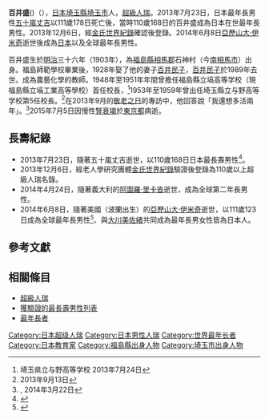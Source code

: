 {{Infobox person
|name        = 百井盛
|image       = 
|caption     = 
|image_size  = 
|birth_name  = 
|birth_date  = {{birth date|1903|2|5}}
|birth_place = {{flagicon|JPN}}[[大日本帝國|大日本帝國]][[福島縣|福島縣]][[南相馬市|南相馬市]]
|death_date  = {{death date|2015|7|5|mf=y}}<br/>（享壽{{age in years and days|1903|2|5|2015|7|5}}）
|death_place = {{JAP}}[[東京都|東京都]]
|occupation  = 
|death_cause = 
|known_for   = *在世日本男性最年長者<br>（2013年7月23日—2015年7月5日）
*在世男性最年長者<br>（2014年6月8日—2015年7月5日）
|title       =
|residence   = {{JAP}}[[埼玉縣|埼玉縣]][[埼玉市|埼玉市]]
|nationality = {{JAP}}
|parents     = 
|spouse      = {{marriage|百井民子|1928|1989|end=wid}}
|children    =
|relatives  = 
}}
'''百井盛'''({{jpn|japanese=百井 盛|kana=ももい さかり|rm=Sakari Momoi}})（{{bd|1903年|2月5日|2015年|7月5日|Sakari Momoi}}），[[日本|日本]][[埼玉縣|埼玉縣]][[埼玉市|埼玉市]]人，[[超級人瑞|超級人瑞]]。2013年7月23日，日本最年長男性[[五十嵐丈吉|五十嵐丈吉]]以111歲178日死亡後，當時110歲168日的百井盛成為日本在世最年長男性。2013年12月6日，經[[金氏世界紀錄|金氏世界紀錄]]確認後登錄。2014年6月8日[[亞歷山大·伊米奇|亞歷山大·伊米奇]]逝世後成為[[日本|日本]]以及全球最年長男性。

百井盛生於[[明治|明治]]三十六年（1903年），為[[福島縣|福島縣]][[相馬郡|相馬郡]]石神村（今[[南相馬市|南相馬市]]）出身。福島師範學校畢業後，1928年娶了他的妻子[[百井民子|百井民子]]，[[百井民子|百井民子]]於1989年去世。成為農藝化學的教師。1948年至1951年年間曾擔任福島縣立塙高等学校（現福島縣立塙工業高等學校）首任校長，<ref>[http://www.yono-h.spec.ed.jp/index.php?active_action=journal_view_main_detail&post_id=233&block_id=608 {{Wayback|url=http://www.yono-h.spec.ed.jp/index.php?active_action=journal_view_main_detail&post_id=233&block_id=608 |date=20140203100646 }} {{lang|ja|5代校長が、国内最高齢男性となる。}}] {{ja icon}}埼玉県立与野高等学校 2013年7月24日</ref>1953年至1959年曾出任埼玉縣立与野高等学校第5任校長。<ref>[https://web.archive.org/web/20140203131020/http://sankei.jp.msn.com/region/news/130913/stm13091321290004-n1.htm {{lang|ja|国内男性最高齢の百井さん 市長の訪問で中国古典を暗唱 埼玉}}] {{ja icon}}{{lang|ja|MSN産経ニュース}} 2013年9月13日</ref>在2013年9月的[[敬老之日|敬老之日]]的專訪中，他回答說「我還想多活兩年」。<ref>[http://katetema-news.doorblog.jp/archives/32980844.html {{lang|ja|【埼玉】110歳の百井さん「あと2年くらい長生きしたい」}}] {{webarchive|url=https://web.archive.org/web/20140322111344/http://katetema-news.doorblog.jp/archives/32980844.html |date=2014-03-22 }} {{ja icon}} , 2014年3月22日</ref>2015年7月5日因慢性[[腎衰竭|腎衰竭]]於[[東京都|東京都]]病逝。

== 長壽紀錄 ==
*2013年7月23日，隨著五十嵐丈吉逝世，以110歲168日日本最長壽男性<ref>{{cite web|url=http://tweetbuzz.jp/entry/516704375190873/www.saitama-np.co.jp/news/2013/07/24/06.html|title=さいたまの１１０歳百井さん、国内最高齢男性に|accessdate=2013年8月11日|language=ja|deadurl=yes|archiveurl=https://web.archive.org/web/20141025083312/http://tweetbuzz.jp/entry/516704375190873/www.saitama-np.co.jp/news/2013/07/24/06.html|archivedate=2014年10月25日}}</ref>。
*2013年12月6日，經老人學研究團體[[金氏世界紀錄|金氏世界紀錄]]驗證後登錄為110歲以上超級人瑞名錄。
*2014年4月24日，隨著義大利的[[阿圖羅·里卡沓|阿圖羅·里卡沓]]逝世，成為全球第二年長男性。
*2014年6月8日，隨著美國（波蘭出生）的[[亞歷山大·伊米奇|亞歷山大·伊米奇]]逝世，以111歲123日成為全球最年長男性<ref>{{Cite news
 | url=http://www.yomiuri.co.jp/national/20140609-OYT1T50078.html
 | title=さいたま市の百井盛さん、男性世界最高齢に
 | newspaper=《[[讀賣新聞|讀賣新聞]]》
 | date=2014-06-09
 | accessdate=2014-06-09
 | language=ja
 | archive-date=2014-06-09
 | archive-url=https://archive.is/20140609115119/http://www.yomiuri.co.jp/national/20140609-OYT1T50078.html
 | dead-url=no
 }}</ref>、與[[大川美佐緒|大川美佐緒]]共同成為最年長男女性皆為日本人。

== 參考文獻 ==
{{Reflist|2}}

== 相關條目 ==
*[[超級人瑞|超級人瑞]]
*[[獲驗證的最長壽男性列表|獲驗證的最長壽男性列表]]
*[[最年長者|最年長者]]
{{start box}}
{{s-ach|rec}}
{{succession box |
  before=[[五十嵐丈吉|五十嵐丈吉]] |
  title=在世日本男性最年長者 |
  years= 2013年7月23日—2015年7月5日|
  after=[[小出保太郎|小出保太郎]]
}}
{{succession box |
  before=[[亞歷山大·伊米奇|亞歷山大·伊米奇]] |
  title=[[最年長者|男性最年長者]] |
  years= 2014年6月8日—2015年7月5日|
  after=[[小出保太郎|小出保太郎]]
}}
{{end box}}
{{最年長男性}}

[[Category:日本超级人瑞|Category:日本超级人瑞]]
[[Category:日本男性人瑞|Category:日本男性人瑞]]
[[Category:世界最年长者|Category:世界最年长者]]
[[Category:日本教育家|Category:日本教育家]]
[[Category:福島縣出身人物|Category:福島縣出身人物]]
[[Category:埼玉市出身人物|Category:埼玉市出身人物]]